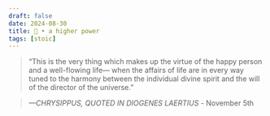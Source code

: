 ```yaml
---
draft: false 
date: 2024-08-30
title: 🗿 • a higher power
tags: [stoic]
---
```


>  “This is the very thing which makes up the virtue of the happy person and a well-flowing life— when the affairs of life are in every way tuned to the harmony between the individual divine spirit and the will of the director of the universe.”

> *—CHRYSIPPUS, QUOTED IN DIOGENES LAERTIUS* - November 5th